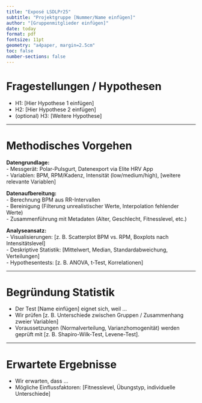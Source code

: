 ```yaml
---
title: "Exposé LSDLPr25"
subtitle: "Projektgruppe [Nummer/Name einfügen]"
author: "[Gruppenmitglieder einfügen]"
date: today
format: pdf
fontsize: 11pt
geometry: "a4paper, margin=2.5cm"
toc: false
number-sections: false
---
```


# Fragestellungen / Hypothesen

- H1: [Hier Hypothese 1 einfügen]  
- H2: [Hier Hypothese 2 einfügen]  
- (optional) H3: [Weitere Hypothese]

---

# Methodisches Vorgehen

**Datengrundlage:**  
- Messgerät: Polar-Pulsgurt, Datenexport via Elite HRV App  
- Variablen: BPM, RPM/Kadenz, Intensität (low/medium/high), [weitere relevante Variablen]  

**Datenaufbereitung:**  
- Berechnung BPM aus RR-Intervallen  
- Bereinigung (Filterung unrealistischer Werte, Interpolation fehlender Werte)  
- Zusammenführung mit Metadaten (Alter, Geschlecht, Fitnesslevel, etc.)  

**Analyseansatz:**  
- Visualisierungen: [z. B. Scatterplot BPM vs. RPM, Boxplots nach Intensitätslevel]  
- Deskriptive Statistik: [Mittelwert, Median, Standardabweichung, Verteilungen]  
- Hypothesentests: [z. B. ANOVA, t-Test, Korrelationen]

---

# Begründung Statistik

- Der Test [Name einfügen] eignet sich, weil …  
- Wir prüfen [z. B. Unterschiede zwischen Gruppen / Zusammenhang zweier Variablen]  
- Voraussetzungen (Normalverteilung, Varianzhomogenität) werden geprüft mit [z. B. Shapiro-Wilk-Test, Levene-Test].  

---

# Erwartete Ergebnisse

- Wir erwarten, dass …  
- Mögliche Einflussfaktoren: [Fitnesslevel, Übungstyp, individuelle Unterschiede]  

